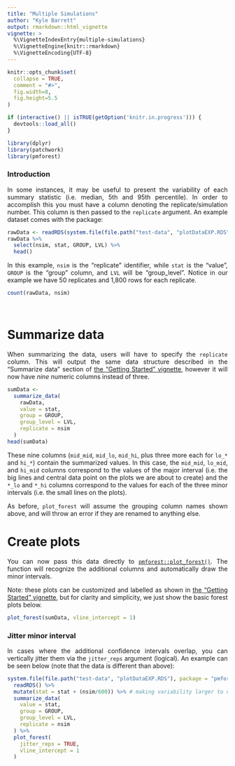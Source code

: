 ```yaml
---
title: "Multiple Simulations"
author: "Kyle Barrett"
output: rmarkdown::html_vignette
vignette: >
  %\VignetteIndexEntry{multiple-simulations}
  %\VignetteEngine{knitr::rmarkdown}
  %\VignetteEncoding{UTF-8}
---
```


```r
knitr::opts_chunk$set(
  collapse = TRUE,
  comment = "#>",
  fig.width=8, 
  fig.height=5.5
)
```

```r
if (interactive() || isTRUE(getOption('knitr.in.progress'))) {
  devtools::load_all()
}
```

```r
library(dplyr)
library(patchwork)
library(pmforest)
```

<style> body {text-align: justify} </style>

### Introduction
In some instances, it may be useful to present the variability of each summary statistic (i.e. median, 5th and 95th percentile). In order to accomplish this you must have a column denoting the replicate/simulation number. This column is then passed to the `replicate` argument. An example dataset comes with the package:

```r
rawData <- readRDS(system.file(file.path("test-data", "plotDataEXP.RDS"), package = "pmforest"))
rawData %>%
  select(nsim, stat, GROUP, LVL) %>%
  head()
```

In this example, `nsim` is the "replicate" identifier, while `stat` is the "value", `GROUP` is the "group" column, and `LVL` will be "group_level". Notice in our example we have 50 replicates and 1,800 rows for each replicate.

```r
count(rawData, nsim)
```

<br>

# Summarize data

When summarizing the data, users will have to specify the `replicate` column. This will output the same data structure described in the "Summarize data" section of [the "Getting Started" vignette](https://metrumresearchgroup.github.io/pmforest/articles/getting-started.html#summarize-data), however it will now have _nine_ numeric columns instead of three.

```r
sumData <- 
  summarize_data(
    rawData, 
    value = stat,
    group = GROUP,
    group_level = LVL,
    replicate = nsim
  )
head(sumData)
```

These nine columns (`mid_mid`, `mid_lo`, `mid_hi`, plus three more each for `lo_*` and `hi_*`) contain the summarized values. In this case, the `mid_mid`, `lo_mid`, and `hi_mid` columns correspond to the values of the major interval (i.e. the big lines and central data point on the plots we are about to create) and the `*_lo` and `*_hi` columns correspond to the values for each of the three minor intervals (i.e. the small lines on the plots).

As before, `plot_forest` will assume the grouping column names shown above, and will throw an error if they are renamed to anything else.

# Create plots

You can now pass this data directly to [`pmforest::plot_forest()`](https://metrumresearchgroup.github.io/pmforest/reference/plot_forest.html). The function will recognize the additional columns and automatically draw the minor intervals.

Note: these plots can be customized and labelled as shown in [the "Getting Started" vignette](https://metrumresearchgroup.github.io/pmforest/articles/getting-started.html#formatting-arguments), but for clarity and simplicity, we just show the basic forest plots below.

```r
plot_forest(sumData, vline_intercept = 1)
```

### Jitter minor interval

In cases where the additional confidence intervals overlap, you can vertically jitter them via the `jitter_reps` argument (logical). An example can be seen below (note that the data is different than above):

```r
system.file(file.path("test-data", "plotDataEXP.RDS"), package = "pmforest") %>%
  readRDS() %>%
  mutate(stat = stat + (nsim/600)) %>% # making variability larger to demonstrate jitter
  summarize_data(
    value = stat,
    group = GROUP,
    group_level = LVL,
    replicate = nsim
  ) %>%
  plot_forest(
    jitter_reps = TRUE,
    vline_intercept = 1
  )
```

